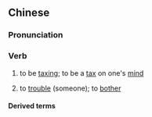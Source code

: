 ==Chinese==
{{zh-forms|s=劳神}}

===Pronunciation===
{{zh-pron
|m=láoshén
|c=lou4 san4
|mn=lô-sîn
|cat=v
}}

===Verb===
{{zh-verb}}

# to be [[taxing]]; to be a [[tax]] on one's [[mind]]
# {{lb|zh|humble}} to [[trouble]] (someone); to [[bother]] {{gloss|when asking someone for a favour}}

====Derived terms====
{{zh-der|勞神費力|鞍馬勞神}}